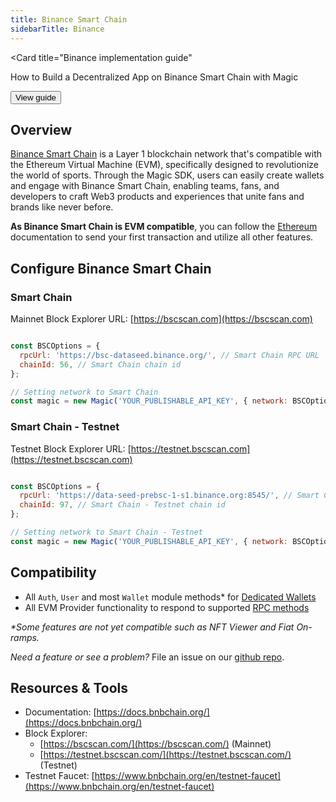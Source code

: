 ---
title: Binance Smart Chain
sidebarTitle: Binance
---


<Card
    title="Binance implementation guide"
>
How to Build a Decentralized App on Binance Smart Chain with Magic

<Button href="/posts/magic-binance-smart-chain">
View guide
</Button>
</Card>


## Overview

[Binance Smart Chain](https://www.bnbchain.org/en/bnb-smart-chain) is a Layer 1 blockchain network that's compatible with the Ethereum Virtual Machine (EVM), specifically designed to revolutionize the world of sports. Through the Magic SDK, users can easily create wallets and engage with Binance Smart Chain, enabling teams, fans, and developers to craft Web3 products and experiences that unite fans and brands like never before.

**As Binance Smart Chain is EVM compatible**, you can follow the [Ethereum](/docs/blockchains/featured-chains/ethereum/javascript) documentation to send your first transaction and utilize all other features.

## Configure Binance Smart Chain

### Smart Chain

Mainnet Block Explorer URL: [https://bscscan.com](https://bscscan.com)

```javascript Javascript

const BSCOptions = {
  rpcUrl: 'https://bsc-dataseed.binance.org/', // Smart Chain RPC URL
  chainId: 56, // Smart Chain chain id
};

// Setting network to Smart Chain
const magic = new Magic('YOUR_PUBLISHABLE_API_KEY', { network: BSCOptions });
```
### Smart Chain - Testnet

Testnet Block Explorer URL: [https://testnet.bscscan.com](https://testnet.bscscan.com)

```javascript Javascript

const BSCOptions = {
  rpcUrl: 'https://data-seed-prebsc-1-s1.binance.org:8545/', // Smart Chain - Testnet RPC URL
  chainId: 97, // Smart Chain - Testnet chain id
};

// Setting network to Smart Chain - Testnet
const magic = new Magic('YOUR_PUBLISHABLE_API_KEY', { network: BSCOptions });
```
## Compatibility

* All `Auth`, `User` and most `Wallet` module methods* for [Dedicated Wallets](/docs/wallets/wallet-types#dedicated-wallet-white-labeled-wallets)
* All EVM Provider functionality to respond to supported [RPC methods](/docs/api/client-side-sdks/web#evm-rpc-methods)

_*Some features are not yet compatible such as NFT Viewer and Fiat On-ramps._

_Need a feature or see a problem?_ File an issue on our [github repo](https://github.com/magiclabs/magic-js).

## Resources & Tools

* Documentation: [https://docs.bnbchain.org/](https://docs.bnbchain.org/)
* Block Explorer:
    * [https://bscscan.com/](https://bscscan.com/) (Mainnet)
    * [https://testnet.bscscan.com/](https://testnet.bscscan.com/) (Testnet)
* Testnet Faucet: [https://www.bnbchain.org/en/testnet-faucet](https://www.bnbchain.org/en/testnet-faucet)
